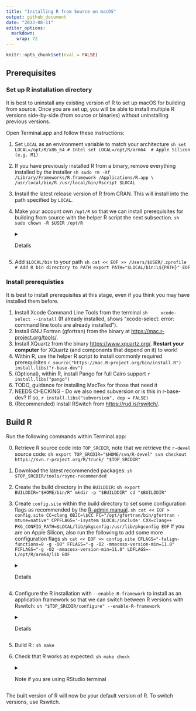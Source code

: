 ```yaml
---
title: "Installing R from Source on macOS"
output: github_document
date: "2023-08-11"
editor_options: 
  markdown: 
    wrap: 72
---
```


```r
knitr::opts_chunk$set(eval = FALSE)
```

## Prerequisites

### Set up R installation directory

It is best to uninstall any existing version of R to set up macOS for
building from source. Once you are set up, you will be able to install
multiple R versions side-by-side (from source or binaries) without
uninstalling previous versions.

Open Terminal.app and follow these instructions:

1.  Set `LOCAL` as an environment variable to match your architecture
    ```sh
set LOCAL=/opt/R/x86_64 # Intel
set LOCAL=/opt/R/arm64  # Apple Silicon (e.g. M1)
    ```

2.  If you have previously installed R from a binary, remove everything 
installed by the installer
    ```sh
sudo rm -Rf /Library/Frameworks/R.framework /Applications/R.app \
    /usr/local/bin/R /usr/local/bin/Rscript $LOCAL  
    ```

3.  Install the latest release version of R from CRAN. This will install
into the path specified by `LOCAL`.

4.  Make your account own `/opt/R` so that we can install prerequisites for 
building from source with the helper R script the next subsection.
    ```sh
sudo chown -R $USER /opt/R
    ```
    <details><summary>Details</summary> If this is skipped, get errors when 
running `install.libs("r-base-dev")`, e.g. " Can't restore time", 
"Can't unlink already-existing object"
    </details>
5.  Add `$LOCAL/bin` to your path
    ```sh
cat << EOF >> /Users/$USER/.zprofile
# Add R bin directory to PATH
export PATH="$LOCAL/bin:\${PATH}"
EOF
    ```

### Install prerequisties

It is best to install prerequisites at this stage, even if you think you may 
have installed them before.

1.  Install Xcode Command Line Tools from the terminal
    ```sh
    xcode-select --install
    ```
    (If already installed, shows "xcode-select: error: command line tools are
already installed").
2.  Install GNU Fortran (gfortran) from the binary at 
<https://mac.r-project.org/tools/>.
3.  Install XQuartz from the binary <https://www.xquartz.org/>. 
**Restart your computer** for XQuartz (and components that depend on it) to 
work!
4.  Within R, use the helper R script to install commonly required prerequisites
    ```r
source("https://mac.R-project.org/bin/install.R")
install.libs("r-base-dev")
    ```
5.  (Optional), within R, install Pango for full Cairo support
    ```r
install.libs("pango")
    ```
6.  TODO, guidance for installing MacTex for those that need it
7.  NEEDS CHECKING - Do we also need subversion or is this in r-base-dev? 
If so,
    ```r
install.libs("subversion", dep = FALSE)
    ```
8. (Recommended)  Install RSwitch from <https://rud.is/rswitch/>.
    
[//]: # (
* Skip readline (use editline) 
* Have jpeg, libpng, pkgconfig, tiff and zlib-system-stub from r-base-dev 
* Got XQuartz 
* Got Obj C compiler with xcode command line tools 
* Got tcl/tk with standard installation of R binary
* Cairo support - easiest to install pango, will install cairo and
dependencies at same time
* I had MacTex already - assume most would??
* Got texinfo with standard installation of R binary
)

## Build R

Run the following commands within Terminal.app:

0. Retrieve R source code into `TOP_SRCDIR`, note that we retrieve the `r-devel` source code:
    ```sh
export TOP_SRCDIR="$HOME/svn/R-devel"
svn checkout https://svn.r-project.org/R/trunk/ "$TOP_SRCDIR"
    ```

1.  Download the latest recommended packages:
    ```sh
$TOP_SRCDIR/tools/rsync-recommended
    ```

2.  Create the build directory in the `BUILDDIR`:
    ```sh
export BUILDDIR="$HOME/bin/R"
mkdir -p "$BUILDDIR"
cd "$BUILDDIR"
    ```

3.  Create `config.site` within the build directory to set some configuration flags as recommended by the [R-admin manual](https://cran.r-project.org/doc/manuals/r-devel/R-admin.html#Prerequisites).
    ```sh
cat << EOF > config.site
CC=clang
OBJC=\$CC
FC="/opt/gfortran/bin/gfortran -mtune=native"
CPPFLAGS='-isystem $LOCAL/include'
CXX=clang++
PKG_CONFIG_PATH=$LOCAL/lib/pkgconfig:/usr/lib/pkgconfig
EOF
    ```
    If you are on Apple Silicon, also run the following to add some more configuration flags
    ```sh
cat << EOF >> config.site
CFLAGS="-falign-functions=8 -g -O0"
FFLAGS="-g -O2 -mmacosx-version-min=11.0"
FCFLAGS="-g -O2 -mmacosx-version-min=11.0"
LDFLAGS=-L/opt/R/arm64/lib
EOF
    ```
    <details><summary>Details</summary> Some modifications: `-O0` to enable debugging symbols and disable compiler optimisations for better debugging experience; `-mmacos-version-min` corrected [?] to `-mmacosx-version-min`; `LDFLAGS=-L/opt/R/arm64/lib` added so that liblzma can be found.
    </details>

4. Configure the R installation with `--enable-R-framework` to install as an application framework so that we can switch between R versions with Rswitch:
    ```sh
"$TOP_SRCDIR/configure" --enable-R-framework
    ```
    <details><summary>Details</summary> This assumes you only want to work with one development version of R that will be identified by the Major.Minor version number. To customize the version name use `--enable-R-framework FW=VERSION` where e.g. VERSION=4.4-dev. The compilation options in [R-admin manual](https://cran.r-project.org/doc/manuals/r-devel/R-admin.html#Prerequisites) to define the location of X11 and tcltk libraries does not seem to be necessary.
    </details>
    
5.  Build R :
    ```sh
make
    ```
6.  Check that R works as expected:
    ```sh
make check
    ```
    <details><summary>Note if you are using RStudio terminal</summary> `make check` will fail unless you run `unset R_HOME` first
    </details>
    
The built version of R will now be your default version of R. To switch versions, use Rswitch.
